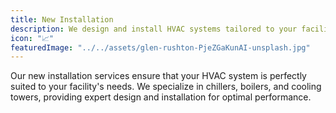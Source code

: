 ```yaml
---
title: New Installation
description: We design and install HVAC systems tailored to your facility — chillers, boilers, and cooling towers included.
icon: "📈"
featuredImage: "../../assets/glen-rushton-PjeZGaKunAI-unsplash.jpg"
---
```


Our new installation services ensure that your HVAC system is perfectly suited to your facility's needs. We specialize in chillers, boilers, and cooling towers, providing expert design and installation for optimal performance.
